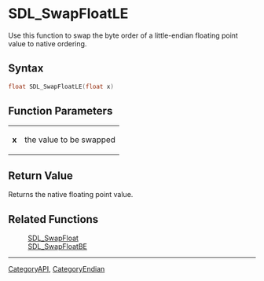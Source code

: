 
= SDL_SwapFloatLE =
Use this function to swap the byte order of a little-endian floating point value to native ordering.


== Syntax ==
<syntaxhighlight lang='c++'>
float SDL_SwapFloatLE(float x)
</syntaxhighlight>

== Function Parameters ==
{|
|'''x'''
|the value to be swapped
|}

== Return Value ==
Returns the native floating point value.
== Related Functions ==
:[[SDL_SwapFloat]]
:[[SDL_SwapFloatBE]]

----
[[CategoryAPI]], [[CategoryEndian]]
